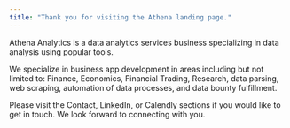 ```yaml
---
title: "Thank you for visiting the Athena landing page."
---
```


Athena Analytics is a data analytics services business specializing in data analysis using popular tools.

We specialize in business app development in areas including but not limited to: Finance, Economics, Financial Trading, Research, data parsing, web scraping, automation of data processes, and data bounty fulfillment.

Please visit the Contact, LinkedIn, or Calendly sections if you would like to get in touch. We look forward to connecting with you.
